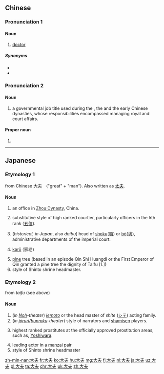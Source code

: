 ==Chinese==
{{zh-forms}}

===Pronunciation 1===
{{zh-pron
|m=dàifu
|ma=zh-dàifu.ogg
|c=daai6 fu1
|h=pfs=thai-fû
|mn=tāi-hu
|cat=n
}}

====Noun====
{{zh-noun}}

# {{lb|zh|colloquial}} [[doctor]]

=====Synonyms=====
* {{zh-l|醫生}}
* {{zh-l|醫師}}

===Pronunciation 2===
{{zh-pron
|m=dàfū
|c=daai6 fu1
|cat=n,pn
}}

====Noun====
{{zh-noun}}

# {{lb|zh|historical}} a governmental job title used during the {{w|Spring and Autumn period}}, the {{w|Warring States period}} and the early Chinese dynasties, whose responsibilities encompassed managing royal and court affairs.

====Proper noun====
{{zh-proper noun}}

# {{surname|lang=zh}}

{{zh-cat|Beginning|Occupations}}

----

==Japanese==
{{ja-kanjitab|たい|ふ|yomi=on}}

===Etymology 1===
from Chinese 大夫　("great" + "man"). Also written as [[太夫]].

====Noun====
{{ja-noun|たいふ}}

# {{lb|ja|historical|sort=たいふ}} an office in [[w:Zhou Dynasty|Zhou Dynasty]], China.
# {{lb|ja|historical|in Japan|sort=たいふ}} substitutive style of high ranked courtier, particularly officers in the 5th rank ([[五位]]).
# (''historical, in Japan'', also ''daibu'') head of [[shoku]]([[職]]) or [[bō]]([[坊]]), administrative departments of the imperial court.
# {{lb|ja|historical|sort=たいふ}} [[karō]] (家老)
# [[pine]] tree (based in an episode Qin Shi Huangdi or the First Emperor of Qin granted a pine tree the dignity of Taifu [1.])
# style of Shinto shrine headmaster.

===Etymology 2===
from ''taifu'' (see above)

====Noun====
{{ja-noun|たゆう}}

# (''in [[Noh]]-theater'') ''[[iemoto]]'' or the head master of ''shite'' ([[シテ]]) acting family.
# (''in [[jōruri]]/[[bunraku]]-theater'') style of narrators and [[shamisen]] players.
# {{lb|ja|historical|in Edo period|sort=たいふ}} highest ranked prostitutes at the officially approved prostitution areas, such as, [[w:Yoshiwara|Yoshiwara]].
# leading actor in a [[manzai]] pair
# style of Shinto shrine headmaster

[[zh-min-nan:大夫]]
[[fr:大夫]]
[[ko:大夫]]
[[hu:大夫]]
[[mg:大夫]]
[[fj:大夫]]
[[nl:大夫]]
[[ja:大夫]]
[[uz:大夫]]
[[pl:大夫]]
[[ta:大夫]]
[[chr:大夫]]
[[uk:大夫]]
[[zh:大夫]]
